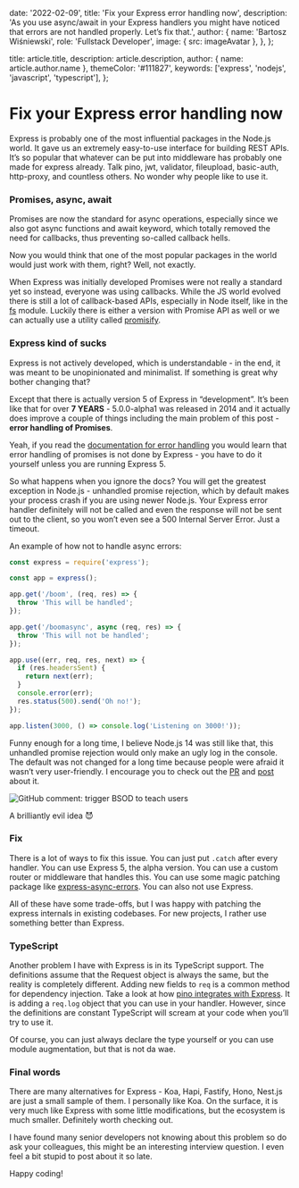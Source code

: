 
  date: '2022-02-09',
  title: 'Fix your Express error handling now',
  description:
    'As you use async/await in your Express handlers you might have noticed that errors are not handled properly. Let’s fix that.',
  author: {
    name: 'Bartosz Wiśniewski',
    role: 'Fullstack Developer',
    image: { src: imageAvatar },
  },
};

  title: article.title,
  description: article.description,
  author: { name: article.author.name },
  themeColor: '#111827',
  keywords: ['express', 'nodejs', 'javascript', 'typescript'],
};

# Fix your Express error handling now

Express is probably one of the most influential packages in the Node.js world. It gave us an extremely easy-to-use interface for building REST APIs. It’s so popular that whatever can be put into middleware has probably one made for express already. Talk pino, jwt, validator, fileupload, basic-auth, http-proxy, and countless others. No wonder why people like to use it.

### Promises, async, await

Promises are now the standard for async operations, especially since we also got async functions and await keyword, which totally removed the need for callbacks, thus preventing so-called callback hells.

Now you would think that one of the most popular packages in the world would just work with them, right? Well, not exactly.

When Express was initially developed Promises were not really a standard yet so instead, everyone was using callbacks. While the JS world evolved there is still a lot of callback-based APIs, especially in Node itself, like in the [fs](https://nodejs.org/api/fs.html#callback-example) module. Luckily there is either a version with Promise API as well or we can actually use a utility called [promisify](https://nodejs.org/api/util.html#utilpromisifyoriginal).

### Express kind of sucks

Express is not actively developed, which is understandable - in the end, it was meant to be unopinionated and minimalist. If something is great why bother changing that?

Except that there is actually version 5 of Express in “development”. It’s been like that for over **7 YEARS** - 5.0.0-alpha1 was released in 2014 and it actually does improve a couple of things including the main problem of this post - **error handling of Promises**.

Yeah, if you read the [documentation for error handling](https://expressjs.com/en/guide/error-handling.html) you would learn that error handling of promises is not done by Express - you have to do it yourself unless you are running Express 5.

So what happens when you ignore the docs? You will get the greatest exception in Node.js - unhandled promise rejection, which by default makes your process crash if you are using newer Node.js. Your Express error handler definitely will not be called and even the response will not be sent out to the client, so you won’t even see a 500 Internal Server Error. Just a timeout.

An example of how not to handle async errors:

```jsx
const express = require('express');

const app = express();

app.get('/boom', (req, res) => {
  throw 'This will be handled';
});

app.get('/boomasync', async (req, res) => {
  throw 'This will not be handled';
});

app.use((err, req, res, next) => {
  if (res.headersSent) {
    return next(err);
  }
  console.error(err);
  res.status(500).send('Oh no!');
});

app.listen(3000, () => console.log('Listening on 3000!'));
```

Funny enough for a long time, I believe Node.js 14 was still like that, this unhandled promise rejection would only make an ugly log in the console. The default was not changed for a long time because people were afraid it wasn’t very user-friendly. I encourage you to check out the [PR](https://github.com/nodejs/node/issues/20392) and [post](https://nodejs.medium.com/node-js-promise-reject-use-case-survey-98e3328340c9) about it.

![GitHub comment: trigger BSOD to teach users](./bsod.png)

A brilliantly evil idea 😈

### Fix

There is a lot of ways to fix this issue. You can just put `.catch` after every handler. You can use Express 5, the alpha version. You can use a custom router or middleware that handles this. You can use some magic patching package like [express-async-errors](https://www.npmjs.com/package/express-async-errors). You can also not use Express.

All of these have some trade-offs, but I was happy with patching the express internals in existing codebases. For new projects, I rather use something better than Express.

### TypeScript

Another problem I have with Express is in its TypeScript support. The definitions assume that the Request object is always the same, but the reality is completely different. Adding new fields to `req` is a common method for dependency injection. Take a look at how [pino integrates with Express](https://github.com/pinojs/pino/blob/master/docs/web.md#pino-with-express). It is adding a `req.log` object that you can use in your handler. However, since the definitions are constant TypeScript will scream at your code when you’ll try to use it.

Of course, you can just always declare the type yourself or you can use module augmentation, but that is not da wae.

### Final words

There are many alternatives for Express - Koa, Hapi, Fastify, Hono, Nest.js are just a small sample of them. I personally like Koa. On the surface, it is very much like Express with some little modifications, but the ecosystem is much smaller. Definitely worth checking out.

I have found many senior developers not knowing about this problem so do ask your colleagues, this might be an interesting interview question. I even feel a bit stupid to post about it so late.

Happy coding!

